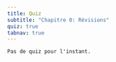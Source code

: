 ```yaml
---
title: Quiz
subtitle: "Chapitre 0: Révisions"
quiz: true
tabnav: true
---
```

```ed-pb
Pas de quiz pour l'instant.
```